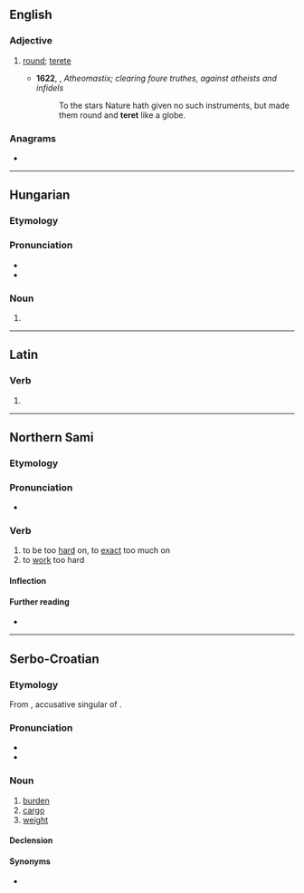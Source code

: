 {{also|тереть}}
==English==

===Adjective===
{{en-adj}}

# {{lb|en|obsolete}} [[round]]; [[terete]]
#* '''1622''', {{w|Martin Fotherby}}, ''Atheomastix; clearing foure truthes, against atheists and infidels ''
#*: To the stars Nature hath given no such instruments, but made them round and '''teret''' like a globe.

{{Webster 1913}}

===Anagrams===
* {{anagrams|en|a=eertt|Etter|Teter}}

----

==Hungarian==

===Etymology===
{{affix|hu|tér|id1=space|-et|nocat=y}}

===Pronunciation===
* {{hu-IPA}}
* {{hyphenation|hu|te|ret}}

===Noun===
{{head|hu|noun form}}

# {{inflection of|hu|tér|id=space||acc|s}}

----

==Latin==

===Verb===
{{la-verb-form|teret}}

# {{inflection of|la|terō||3|s|futr|actv|indc}}

----

==Northern Sami==

===Etymology===
{{rfe|se}}

===Pronunciation===
* {{se-IPA|tēret}}

===Verb===
{{se-verb|head=tēret}}

# to be too [[hard]] on, to [[exact]] too much on
# to [[work]] too hard

====Inflection====
{{se-infl-verb-contr|tēre}}

====Further reading====
* {{R:Álgu|22849}}

----

==Serbo-Croatian==

===Etymology===
From {{etyl|hu|sh}} {{m|hu||terhet}}, accusative singular of {{m|hu|teher}}.

===Pronunciation===
* {{IPA|sh|/těret/}}
* {{hyphenation|sh|te|ret}}

===Noun===
{{sh-noun|g=m|head=tèret}}

# [[burden]]
# [[cargo]]
# [[weight]]

====Declension====
{{sh-decl-noun
|teret|tereti
|tereta|tereta
|teretu|teretima
|teret|terete
|terete|tereti
|teretu|teretima
|teretom|teretima
}}

====Synonyms====
* {{l|sh|brȅme}}